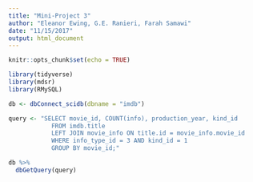 ```yaml
---
title: "Mini-Project 3"
author: "Eleanor Ewing, G.E. Ranieri, Farah Samawi"
date: "11/15/2017"
output: html_document
---
```


```r
knitr::opts_chunk$set(echo = TRUE)
```


```r
library(tidyverse)
library(mdsr)
library(RMySQL)
```


```r
db <- dbConnect_scidb(dbname = "imdb")
```

```r
query <- "SELECT movie_id, COUNT(info), production_year, kind_id 
            FROM imdb.title
            LEFT JOIN movie_info ON title.id = movie_info.movie_id
            WHERE info_type_id = 3 AND kind_id = 1
            GROUP BY movie_id;"

db %>%
  dbGetQuery(query)
```

